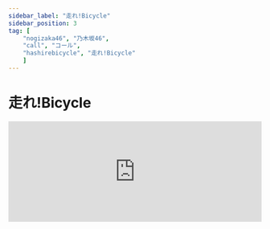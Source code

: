 ```yaml
---
sidebar_label: "走れ!Bicycle"
sidebar_position: 3
tag: [
    "nogizaka46", "乃木坂46",
    "call", "コール",
    "hashirebicycle", "走れ!Bicycle"
    ]
---
```


# 走れ!Bicycle

<iframe width="100%" height="200" src="https://open.spotify.com/embed/track/7ozdvdj2ap3UzD9LiqfH0l" frameBorder="0" allow="encrypted-media" loading="lazy" />

---

<Call>ハイ！ハイ！…</Call>

---

友情と恋愛はどう違う？  <Call>〇〇！</Call>

いつになく君が熱く

語ってた  <Call>超絶可愛い！〇〇！</Call>

---

後からみんなに言われたんだ  <Call>〇〇！</Call>

どうしておまえが気づいて

あげないのか  <Call>超絶可愛い！〇〇！</Call>

---

ごめんね

僕がよそ見  <Call>オー、ハイ！×2</Call>

してて･･･ オーー、ハイハイハイ！

何だか

胸の奥が  <Call>オー、ハイ！×2</Call>

ざわつく  <Call>オーー、ハイハイハイ！</Call>

南風

---

走れ!Bicycle

急げ！恋

全力でペダル漕ぐ

寂しくさせてしまった

君に追いつきたい

走れ!Bicycle

風になれ！

先を歩く運命を

振り返らせてみたい

僕も君が好きなんだ

両思い

---

駅前の渋滞のロータリー  <Call>〇〇！</Call>

君を乗せたバスが今

やっと着く  <Call>超絶可愛い！〇〇！</Call>

---

最後のスパート立ち漕ぎで  <Call>〇〇！</Call>

君の名前をここから

呼んでみる  <Call>超絶可愛い！〇〇！</Call>

---

今さら

どんな顔を  <Call>オー、ハイ！×2</Call>

しようか?  <Call>オーー、ハイハイハイ！</Call>

ホントは

僕も告り  <Call>オー、ハイ！×2</Call>

たかった  <Call>オーー、ハイハイハイ！</Call>

いつからか

---

止まれ!Bicycle

もう一度

時の針巻き戻し

呼吸は乱れていても

君と向かい合おう

止まれ!Bicycle

正直に

話すよ今の気持ちを

ずっと隠していたこと

君を僕のBicycleで

送ろうか？

---

<Call>ハイ！×16</Call>

<Call>可愛い可愛い超可愛い！〇〇が一番可愛いよ！</Call>

<Call>ウー、ハイ！ウー、ハイ！ウーー、ハイ！ハイ！</Call>

---

言葉にできない

心の独り言

誰もが見過ごして

大事なその人失うんだ

<Call>〇〇！(推しメンの名前を叫ぶ)</Call>

---

走れ!Bicycle

終わる夏

太陽は知っている

出遅れた愛しさは

君に追いつけるかな

走れ!Bicycle

風になれ！

先を歩く運命を

振り返らせてみたい

僕も君が好きなんだ

両思い
